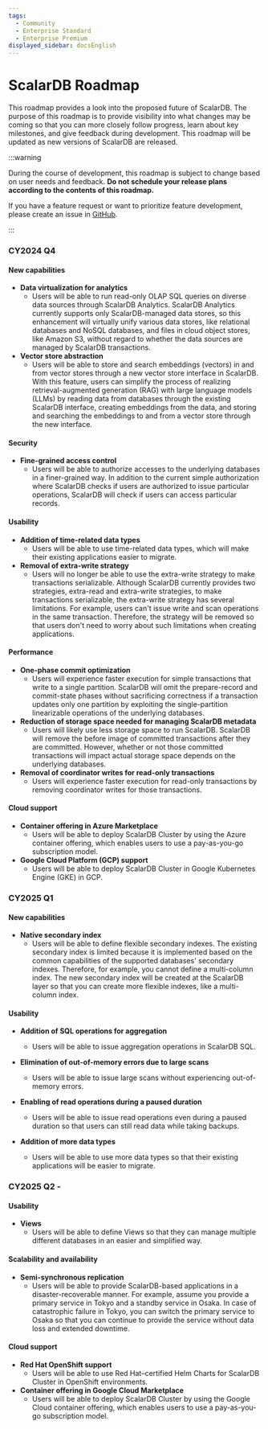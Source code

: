 ```yaml
---
tags:
  - Community
  - Enterprise Standard
  - Enterprise Premium
displayed_sidebar: docsEnglish
---
```


# ScalarDB Roadmap

This roadmap provides a look into the proposed future of ScalarDB. The purpose of this roadmap is to provide visibility into what changes may be coming so that you can more closely follow progress, learn about key milestones, and give feedback during development. This roadmap will be updated as new versions of ScalarDB are released.

:::warning

During the course of development, this roadmap is subject to change based on user needs and feedback. **Do not schedule your release plans according to the contents of this roadmap.**

If you have a feature request or want to prioritize feature development, please create an issue in [GitHub](https://github.com/scalar-labs/scalardb/issues).

:::

### CY2024 Q4

#### New capabilities

- **Data virtualization for analytics**
    - Users will be able to run read-only OLAP SQL queries on diverse data sources through ScalarDB Analytics. ScalarDB Analytics currently supports only ScalarDB-managed data stores, so this enhancement will virtually unify various data stores, like relational databases and NoSQL databases, and files in cloud object stores, like Amazon S3, without regard to whether the data sources are managed by ScalarDB transactions.
- **Vector store abstraction**
    - Users will be able to store and search embeddings (vectors) in and from vector stores through a new vector store interface in ScalarDB. With this feature, users can simplify the process of realizing retrieval-augmented generation (RAG) with large language models (LLMs) by reading data from databases through the existing ScalarDB interface, creating embeddings from the data, and storing and searching the embeddings to and from a vector store through the new interface.

#### Security
- **Fine-grained access control**
    - Users will be able to authorize accesses to the underlying databases in a finer-grained way. In addition to the current simple authorization where ScalarDB checks if users are authorized to issue particular operations, ScalarDB will check if users can access particular records.

#### Usability

- **Addition of time-related data types**
    - Users will be able to use time-related data types, which will make their existing applications easier to migrate.
- **Removal of extra-write strategy**
    - Users will no longer be able to use the extra-write strategy to make transactions serializable. Although ScalarDB currently provides two strategies, extra-read and extra-write strategies, to make transactions serializable, the extra-write strategy has several limitations. For example, users can't issue write and scan operations in the same transaction. Therefore, the strategy will be removed so that users don't need to worry about such limitations when creating applications.

#### Performance

- **One-phase commit optimization**
    - Users will experience faster execution for simple transactions that write to a single partition. ScalarDB will omit the prepare-record and commit-state phases without sacrificing correctness if a transaction updates only one partition by exploiting the single-partition linearizable operations of the underlying databases.
- **Reduction of storage space needed for managing ScalarDB metadata**
    - Users will likely use less storage space to run ScalarDB. ScalarDB will remove the before image of committed transactions after they are committed. However, whether or not those committed transactions will impact actual storage space depends on the underlying databases.
- **Removal of coordinator writes for read-only transactions**
    - Users will experience faster execution for read-only transactions by removing coordinator writes for those transactions.

#### Cloud support

- **Container offering in Azure Marketplace**
    - Users will be able to deploy ScalarDB Cluster by using the Azure container offering, which enables users to use a pay-as-you-go subscription model.
- **Google Cloud Platform (GCP) support**
    - Users will be able to deploy ScalarDB Cluster in Google Kubernetes Engine (GKE) in GCP.

### CY2025 Q1

#### New capabilities

- **Native secondary index**
    - Users will be able to define flexible secondary indexes. The existing secondary index is limited because it is implemented based on the common capabilities of the supported databases' secondary indexes. Therefore, for example, you cannot define a multi-column index. The new secondary index will be created at the ScalarDB layer so that you can create more flexible indexes, like a multi-column index.

#### Usability

- **Addition of SQL operations for aggregation**
    - Users will be able to issue aggregation operations in ScalarDB SQL.

- **Elimination of out-of-memory errors due to large scans**
    - Users will be able to issue large scans without experiencing out-of-memory errors.
- **Enabling of read operations during a paused duration**
    - Users will be able to issue read operations even during a paused duration so that users can still read data while taking backups.
- **Addition of more data types**  
    - Users will be able to use more data types so that their existing applications will be easier to migrate.

### CY2025 Q2 -

#### Usability

- **Views**
  - Users will be able to define Views so that they can manage multiple different databases in an easier and simplified way.

#### Scalability and availability

- **Semi-synchronous replication**
    - Users will be able to provide ScalarDB-based applications in a disaster-recoverable manner. For example, assume you provide a primary service in Tokyo and a standby service in Osaka. In case of catastrophic failure in Tokyo, you can switch the primary service to Osaka so that you can continue to provide the service without data loss and extended downtime.

#### Cloud support

- **Red Hat OpenShift support**
    - Users will be able to use Red Hat–certified Helm Charts for ScalarDB Cluster in OpenShift environments.
- **Container offering in Google Cloud Marketplace**
    - Users will be able to deploy ScalarDB Cluster by using the Google Cloud container offering, which enables users to use a pay-as-you-go subscription model.